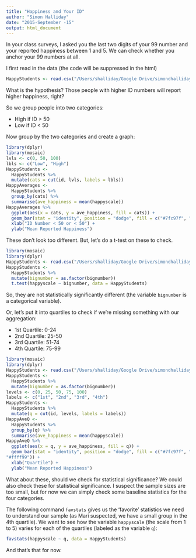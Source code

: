 ```yaml
---
title: "Happiness and Your ID"
author: "Simon Halliday"
date: "2015-September -15"
output: html_document
---
```


In your class surveys, I asked you the last two digits of your 99 number and your reported happiness between 1 and 5. We can check whether you anchor your 99 numbers at all. 

I first read in the data (the code will be suppressed in the html)
```r
HappyStudents <- read.csv("/Users/shalliday/Google Drive/simondhalliday.github.io/eco254/fall_2015/activities/happiness.csv")
```

What is the hypothesis? Those people with higher ID numbers will report higher happiness, right? 

So we group people into two categories: 

- High if ID > 50
- Low if ID < 50

Now group by the two categories and create a graph: 
```r
library(dplyr)
library(mosaic)
lvls <- c(0, 50, 100)
lbls <- c("Low", "High")
HappyStudents <- 
  HappyStudents %>%
  mutate(cats = cut(id, lvls, labels = lbls))
HappyAverages <- 
  HappyStudents %>%
  group_by(cats) %>%
  summarise(ave_happiness = mean(happyscale))
HappyAverages %>%
  ggplot(aes(x = cats, y = ave_happiness, fill = cats)) + 
  geom_bar(stat = "identity", position = "dodge", fill = c("#7fc97f", "#beaed4")) + 
  xlab("ID Number < 50 or < 50") + 
  ylab("Mean Reported Happiness")
```

These don't look too different. But, let's do a t-test on these to check. 

```r
library(mosaic)
library(dplyr)
HappyStudents <- read.csv("/Users/shalliday/Google Drive/simondhalliday.github.io/eco254/fall_2015/activities/happiness.csv")
HappyStudents <- 
  HappyStudents %>%
  mutate(bignumber = as.factor(bignumber))
  t.test(happyscale ~ bignumber, data = HappyStudents)
```
So, they are not statistically significantly different (the variable `bignumber` is a categorical variable). 

Or, let's put it into quartiles to check if we're missing something with our aggregation:

- 1st Quartile: 0-24
- 2nd Quartile: 25-50
- 3rd Quartile: 51-74
- 4th Quartile: 75-99

```r
library(mosaic)
library(dplyr)
HappyStudents <- read.csv("/Users/shalliday/Google Drive/simondhalliday.github.io/eco254/fall_2015/activities/happiness.csv")
HappyStudents <- 
  HappyStudents %>%
  mutate(bignumber = as.factor(bignumber))
levels <- c(0, 25, 50, 75, 100)
labels <- c("1st", "2nd", "3rd", "4th")
HappyStudents <- 
  HappyStudents %>% 
  mutate(q = cut(id, levels, labels = labels))
HappyAveQ <- 
  HappyStudents %>%
  group_by(q) %>%
  summarise(ave_happiness = mean(happyscale))
HappyAveQ %>%
  ggplot(aes(x = q, y = ave_happiness, fill = q)) + 
  geom_bar(stat = "identity", position = "dodge", fill = c("#7fc97f", "#beaed4", "#fdc086",
"#ffff99")) + 
  xlab("Quartile") + 
  ylab("Mean Reported Happiness")

```

What about these, should we check for statistical significance? We could also check these for statistical significance. I suspect the sample sizes are too small, but for now we can simply check some baseline statistics for the four categories. 


The following command `favstats` gives us the 'favorite' statistics we need to understand our sample (as Mari suspected, we have a small group in the 4th quartile). We want to see how the variable `happyscale` (the scale from 1 to 5) varies for each of the quartiles (labeled as the variable `q`):
```r
favstats(happyscale ~ q, data = HappyStudents)
```

And that's that for now. 


